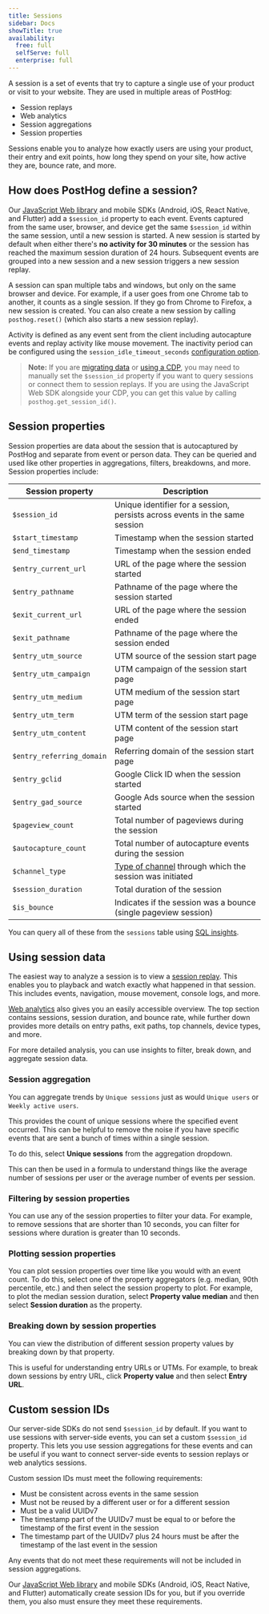 ```yaml
---
title: Sessions
sidebar: Docs
showTitle: true
availability:
  free: full
  selfServe: full
  enterprise: full
---
```



A session is a set of events that try to capture a single use of your product or visit to your website. They are used in multiple areas of PostHog:

- Session replays
- Web analytics
- Session aggregations
- Session properties

Sessions enable you to analyze how exactly users are using your product, their entry and exit points, how long they spend on your site, how active they are, bounce rate, and more.

## How does PostHog define a session?

Our [JavaScript Web library](/docs/libraries/js) and mobile SDKs (Android, iOS, React Native, and Flutter) add a `$session_id` property to each event. Events captured from the same user, browser, and device get the same `$session_id` within the same session, until a new session is started. A new session is started by default when either there's **no activity for 30 minutes** or the session has reached the maximum session duration of 24 hours. Subsequent events are grouped into a new session and a new session triggers a new session replay.

A session can span multiple tabs and windows, but only on the same browser and device. For example, if a user goes from one Chrome tab to another, it counts as a single session. If they go from Chrome to Firefox, a new session is created. You can also create a new session by calling `posthog.reset()` (which also starts a new session replay).

Activity is defined as any event sent from the client including autocapture events and replay activity like mouse movement. The inactivity period can be configured using the `session_idle_timeout_seconds` [configuration option](/docs/libraries/js#config).

> **Note:** If you are [migrating data](/docs/migrate) or [using a CDP](/docs/advanced/cdp), you may need to manually set the `$session_id` property if you want to query sessions or connect them to session replays. 
> If you are using the JavaScript Web SDK alongside your CDP, you can get this value by calling `posthog.get_session_id()`.

## Session properties

Session properties are data about the session that is autocaptured by PostHog and separate from event or person data. They can be queried and used like other properties in aggregations, filters, breakdowns, and more. Session properties include:

| Session property       | Description                                                                 |
|------------------------|-----------------------------------------------------------------------------|
| `$session_id`          | Unique identifier for a session, persists across events in the same session |
| `$start_timestamp`     | Timestamp when the session started                                          |
| `$end_timestamp`       | Timestamp when the session ended                                            |
| `$entry_current_url`   | URL of the page where the session started                                   |
| `$entry_pathname`      | Pathname of the page where the session started                              |
| `$exit_current_url`    | URL of the page where the session ended                                     |
| `$exit_pathname`       | Pathname of the page where the session ended                                |
| `$entry_utm_source`    | UTM source of the session start page                                        |
| `$entry_utm_campaign`  | UTM campaign of the session start page                                      |
| `$entry_utm_medium`    | UTM medium of the session start page                                        |
| `$entry_utm_term`      | UTM term of the session start page                                          |
| `$entry_utm_content`   | UTM content of the session start page                                       |
| `$entry_referring_domain` | Referring domain of the session start page                               |
| `$entry_gclid`         | Google Click ID when the session started                                    |
| `$entry_gad_source`    | Google Ads source when the session started                                  |
| `$pageview_count`      | Total number of pageviews during the session                                |
| `$autocapture_count`   | Total number of autocapture events during the session                       |
| `$channel_type`        | [Type of channel](/docs/data/channel-type) through which the session was initiated |
| `$session_duration`    | Total duration of the session                                               |
| `$is_bounce`           | Indicates if the session was a bounce (single pageview session)             |

You can query all of these from the `sessions` table using [SQL insights](/docs/insights/sql).

## Using session data

The easiest way to analyze a session is to view a [session replay](/docs/session-replay). This enables you to playback and watch exactly what happened in that session. This includes events, navigation, mouse movement, console logs, and more.

[Web analytics](/docs/web-analytics) also gives you an easily accessible overview. The top section contains sessions, session duration, and bounce rate, while further down provides more details on entry paths, exit paths, top channels, device types, and more.

<ProductScreenshot
    imageLight = "https://res.cloudinary.com/dmukukwp6/image/upload/v1716841744/posthog.com/contents/images/docs/user-guides/sessions/web-light.png" 
    imageDark = "https://res.cloudinary.com/dmukukwp6/image/upload/v1716841744/posthog.com/contents/images/docs/user-guides/sessions/web-dark.png"
    alt="Session data in web analytics" 
    classes="rounded"
/>

For more detailed analysis, you can use insights to filter, break down, and aggregate session data.

### Session aggregation

You can aggregate trends by `Unique sessions` just as would `Unique users` or `Weekly active users`.

This provides the count of unique sessions where the specified event occurred. This can be helpful to remove the noise if you have specific events that are sent a bunch of times within a single session.

To do this, select **Unique sessions** from the aggregation dropdown.

<ProductScreenshot
    imageLight = {uniqueSessionLight} 
    imageDark = {uniqueSessionDark}
    alt="Session counts" 
    classes="rounded"
/>

This can then be used in a formula to understand things like the average number of sessions per user or the average number of events per session.

<ProductScreenshot
    imageLight = {sessionFormulaLight} 
    imageDark = {sessionFormulaDark}
    alt="Session formula" 
    classes="rounded"
/>

### Filtering by session properties

You can use any of the session properties to filter your data. For example, to remove sessions that are shorter than 10 seconds, you can filter for sessions where duration is greater than 10 seconds.

<ProductScreenshot
    imageLight = "https://res.cloudinary.com/dmukukwp6/image/upload/v1716848579/posthog.com/contents/images/docs/user-guides/sessions/duration-light.png" 
    imageDark = "https://res.cloudinary.com/dmukukwp6/image/upload/v1716848579/posthog.com/contents/images/docs/user-guides/sessions/duration-dark.png"
    alt="Session duration filter" 
    classes="rounded"
/>

### Plotting session properties

You can plot session properties over time like you would with an event count. To do this, select one of the property aggregators (e.g. median, 90th percentile, etc.) and then select the session property to plot. For example, to plot the median session duration, select **Property value median** and then select **Session duration** as the property.

<ProductScreenshot
    imageLight = {medianDurationLight} 
    imageDark = {medianDurationDark}
    alt="Session median duration" 
    classes="rounded"
/>

### Breaking down by session properties

You can view the distribution of different session property values by breaking down by that property.

This is useful for understanding entry URLs or UTMs. For example, to break down sessions by entry URL, click **Property value** and then select **Entry URL**.

<ProductScreenshot
    imageLight = "https://res.cloudinary.com/dmukukwp6/image/upload/v1716849942/posthog.com/contents/images/docs/user-guides/sessions/entry-light.png"
    imageDark = "https://res.cloudinary.com/dmukukwp6/image/upload/v1716849942/posthog.com/contents/images/docs/user-guides/sessions/entry-dark.png"
    alt="Entry URL breakdown" 
    classes="rounded"
/>


## Custom session IDs

Our server-side SDKs do not send `$session_id` by default. If you want to use sessions with server-side events, you can set a custom `$session_id` property. This lets you use session aggregations for these events and can be useful if you want to connect server-side events to session replays or web analytics sessions.

Custom session IDs must meet the following requirements:
* Must be consistent across events in the same session
* Must not be reused by a different user or for a different session
* Must be a valid UUIDv7
* The timestamp part of the UUIDv7 must be equal to or before the timestamp of the first event in the session
* The timestamp part of the UUIDv7 plus 24 hours must be after the timestamp of the last event in the session

Any events that do not meet these requirements will not be included in session aggregations.

Our [JavaScript Web library](/docs/libraries/js) and mobile SDKs (Android, iOS, React Native, and Flutter) automatically create session IDs for you, but if you override them, you also must ensure they meet these requirements.
